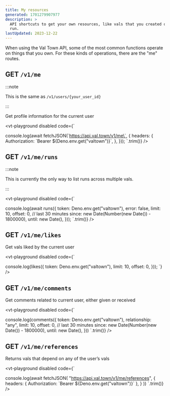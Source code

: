 ```yaml
---
title: My resources
generated: 1701279907977
description: >
  API shortcuts to get your own resources, like vals that you created or have
  run.
lastUpdated: 2023-12-22
---
```


When using the Val Town API, some of the most common functions operate on things
that you own. For these kinds of operations, there are the "me" routes.

## GET `/v1/me`

:::note

This is the same as `/v1/users/{your_user_id}`

:::

Get profile information for the current user

<vt-playground disabled code={`

console.log(await fetchJSON(\`https://api.val.town/v1/me\`, {
  headers: {
    Authorization: \`Bearer \${Deno.env.get("valtown")}\`,
  },
}));
`.trim()} />

## GET `/v1/me/runs`

:::note

This is currently the only way to list runs across multiple vals.

:::

<vt-playground disabled code={`

console.log(await runs({
  token: Deno.env.get("valtown"),
  error: false,
  limit: 10,
  offset: 0,
  // last 30 minutes
  since: new Date(Number(new Date()) - 1800000),
  until: new Date(),
}));
`.trim()} />

## GET `/v1/me/likes`

Get vals liked by the current user

<vt-playground disabled code={`

console.log(likes({
  token: Deno.env.get("valtown"),
  limit: 10,
  offset: 0,
}));
`} />

## GET `/v1/me/comments`

Get comments related to current user, either given or received

<vt-playground disabled code={`

console.log(comments({
  token: Deno.env.get("valtown"),
  relationship: "any",
  limit: 10,
  offset: 0,
  // last 30 minutes
  since: new Date(Number(new Date()) - 1800000),
  until: new Date(),
}))
`.trim()} />

## GET `/v1/me/references`

Returns vals that depend on any of the user’s vals

<vt-playground disabled code={`

console.log(await fetchJSON(
  "https://api.val.town/v1/me/references",
  {
    headers: { Authorization: \`Bearer \${Deno.env.get("valtown")}\` },
  }
))
`.trim()} />
